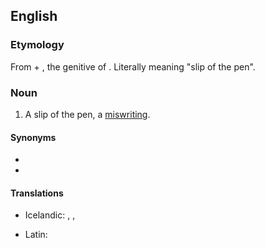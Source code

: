 ==English==

===Etymology===
From {{etyl|la|en}} {{m|la|lapsus||lapse}} + {{m|la|calami||of the [[pen]]}}, the genitive of {{m|la|calamus}}. Literally meaning "slip of the pen".

===Noun===
{{en-noun|head=lapsus calami|?}}

# {{lb|en|formal}} A slip of the pen, a [[miswriting]].

====Synonyms====
* {{l|en|lapsus plumæ}}
* {{l|en|typo}}

====Translations====
{{trans-top|slip of the pen}}
* Icelandic: {{t|is|pennaglöp|n-p}}, {{t|is|ritvilla|f}}, {{t|is|slæm ritvilla|f}}
{{trans-mid}}
* Latin: {{t|la|lapsus calami|m}}
{{trans-bottom}}
